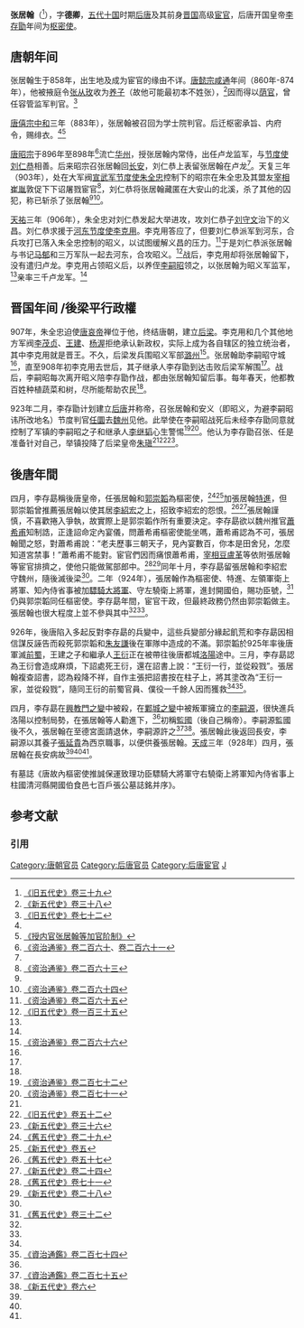 {{東亞男性歷史人物
|名稱 = 張居翰
|身份 = 宦官、官員
|國家 = 唐、晉、後唐
|時代 =
|主君 = 唐懿宗、唐僖宗、唐昭宗、刘仁恭、[[李克用|李克用]]（晉國時期）、李存勖、李嗣源
|屆數 =
|最高職務 = 枢密使
|姓名= 張居翰
|字 = 德卿
|出生日期 = 858年
|出生地點 = 唐朝
|逝世日期 = 928年5月19日？
|逝世地點 = [[後唐|後唐]][[長安|長安]]
}}

'''张居翰'''（{{bd|858年||928年|5月19日|catIdx=Z}}<ref name=HFD39>[[:s:舊五代史/卷039|《旧五代史》卷三十九]]</ref>），字'''德卿'''，[[五代十国|五代十国]]时期[[后唐|后唐]]及其前身[[晋国|晋国]]高级[[宦官|宦官]]，后唐开国皇帝[[李存勖|李存勖]]年间为[[枢密使|枢密使]]。

== 唐朝年间 ==
张居翰生于858年，出生地及成为宦官的缘由不详。[[唐懿宗|唐懿宗]][[咸通|咸通]]年间（860年-874年），他被掖庭令[[张从玫|张从玫]]收为[[收養|养子]]（故他可能最初本不姓张），<ref name=NHFD38>[[:s:新五代史/卷038|《新五代史》卷三十八]]</ref>因而得以[[荫官|荫官]]，曾任容管监军判官。<ref name="HFD72">[[:s:舊五代史/卷072|《旧五代史》卷七十二]]</ref>

[[唐僖宗|唐僖宗]][[中和_(唐朝)|中和]]三年（883年），张居翰被召回为学士院判官。后迁枢密承旨、内府令，赐绯衣。<ref name="HFD72"/><ref>[[:s:授内官张居翰等加官阶制|《授内官张居翰等加官阶制》]]</ref>

[[唐昭宗|唐昭宗]]于896年至898年<ref>[[:s:資治通鑑/卷260|《资治通鉴》卷二百六十]]、[[:s:資治通鑑/卷261|卷二百六十一]]</ref>流亡[[华州_(华县)|华州]]，授张居翰内常侍，出任卢龙监军，与[[节度使|节度使]][[刘仁恭|刘仁恭]]相善。后来昭宗召张居翰回[[长安|长安]]，刘仁恭上表留张居翰在卢龙<ref name="HFD72"/>。天复三年（903年），处在大军阀[[宣武军节度使|宣武军节度使]][[朱全忠|朱全忠]]控制下的昭宗在朱全忠及其盟友[[宰相|宰相]][[崔胤|崔胤]]敦促下下诏屠戮宦官<ref>[[:s:資治通鑑/卷263|《资治通鉴》卷二百六十三]]</ref>，刘仁恭将张居翰藏匿在大安山的北溪，杀了其他的囚犯，称已斩杀了张居翰<ref name=NHFD38/><ref>[[:s:資治通鑑/卷264|《资治通鉴》卷二百六十四]]</ref>。

[[天祐_(唐朝)|天祐]]三年（906年），朱全忠对刘仁恭发起大举进攻，攻刘仁恭子[[刘守文|刘守文]]治下的义昌。刘仁恭求援于[[河东节度使|河东节度使]][[李克用|李克用]]。李克用答应了，但要刘仁恭派军到河东，合兵攻打已落入朱全忠控制的昭义，以试图缓解义昌的压力。<ref>[[:s:資治通鑑/卷265|《资治通鉴》卷二百六十五]]</ref>于是刘仁恭派张居翰与书记[[马郁|马郁]]和三万军队一起去河东，合攻昭义。<ref>[[:s:舊五代史/卷135|《旧五代史》卷一百三十五]]</ref>战后，李克用却将张居翰留下，没有遣归卢龙。李克用占领昭义后，以养侄[[李嗣昭|李嗣昭]]领之，以张居翰为昭义军监军，<ref name=NHFD38/>亲率三千卢龙军。<ref name=HFD72/>

== 晋国年间 /後梁平行政權==
907年，朱全忠迫使[[唐哀帝|唐哀帝]]禅位于他，终结唐朝，建立[[后梁|后梁]]。李克用和几个其他地方军阀[[李茂贞|李茂贞]]、[[王建_(前蜀)|王建]]、[[杨渥|杨渥]]拒绝承认新政权，实际上成为各自辖区的独立统治者，其中李克用就是晋王。不久，后梁发兵围昭义军部[[潞州|潞州]]<ref name="ZZTJ266">[[:s:資治通鑑/卷266|《资治通鉴》卷二百六十六]]</ref>。张居翰助李嗣昭守城<ref name="HFD72"/>，直至908年初李克用去世后，其子继承人李存勖到达击败后梁军解围<ref name="ZZTJ266" />。战后，李嗣昭每次离开昭义陪李存勖作战，都由张居翰知留后事。每年春天，他都教百姓种植蔬菜和树，尽所能帮助农民<ref name="HFD72"/>。

923年二月，李存勖计划建立[[后唐|后唐]]并称帝，召张居翰和安义（即昭义，为避李嗣昭讳所改地名）节度判官[[任圜|任圜]]去[[魏州|魏州]]见他。此举使在李嗣昭战死后未经李存勖同意就控制了军镇的李嗣昭之子和继承人[[李继韬|李继韬]]心生警惕<ref name="ZZTJ272">[[:s:資治通鑑/卷272|《资治通鉴》卷二百七十二]]</ref><ref>[[:s:資治通鑑/卷271|《资治通鉴》卷二百七十一]]</ref>。他认为李存勖召张、任是准备针对自己，举镇投降了后梁皇帝[[梁末帝|朱瑱]]<ref name="ZZTJ272"/><ref>[[:s:舊五代史/卷052|《旧五代史》卷五十二]]</ref><ref>[[:s:新五代史/卷036|《新五代史》卷三十六]]</ref>。

== 後唐年間 ==
四月，李存勗稱後唐皇帝，任張居翰和[[郭崇韜|郭崇韜]]為樞密使，<ref>[[:s:舊五代史/卷029|《舊五代史》卷二十九]]</ref><ref>[[:s:新五代史/卷005|《新五代史》卷五]]</ref>加張居翰[[特進|特進]]，但郭崇韜曾推薦張居翰以使其居[[李紹宏|李紹宏]]之上，招致李紹宏的怨恨。<ref>[[:s:舊五代史/卷057|《舊五代史》卷五十七]]</ref><ref>[[:s:新五代史/卷024|《新五代史》卷二十四]]</ref>張居翰謹慎，不喜歡捲入爭執，故實際上是郭崇韜作所有重要決定。李存勗欲以魏州推官[[蕭希甫|蕭希甫]]知制誥，正逢詔命定內宴儀，問蕭希甫樞密使能坐嗎，蕭希甫認為不可，張居翰聞之怒，對蕭希甫說：“老夫歷事三朝天子，見內宴數百，你本是田舍兒，怎麼知道宮禁事！”蕭希甫不能對。宦官們因而痛恨蕭希甫，[[宰相|宰相]][[豆盧革|豆盧革]]等依附張居翰等宦官排擠之，使他只能做駕部郎中。<ref>[[:s:舊五代史/卷071|《舊五代史》卷七十一]]</ref><ref>[[:s:新五代史/卷028|《新五代史》卷二十八]]</ref>同年十月，李存勗留張居翰和李紹宏守魏州，隨後滅後梁<ref name="ZZTJ272"/>。二年（924年），張居翰作為樞密使、特進、左領軍衛上將軍、知內侍省事被加[[骠骑将军|驃騎大將軍]]、守左驍衛上將軍，進封開國伯，賜功臣號，<ref name="#1">[[:s:舊五代史/卷032|《舊五代史》卷三十二]]</ref>仍與郭崇韜同任樞密使。李存勗年間，宦官干政，但最終政務仍然由郭崇韜做主。張居翰也很大程度上並不參與其中<ref name=NHFD38/><ref name="HFD72"/>。

926年，後唐陷入多起反對李存勗的兵變中，這些兵變部分緣起飢荒和李存勗因相信謀反誣告而殺死郭崇韜和[[朱友謙|朱友謙]]後在軍隊中造成的不滿。郭崇韜於925年率後唐軍滅[[前蜀|前蜀]]，王建之子和繼承人[[王衍_(前蜀)|王衍]]正在被帶往後唐都城[[洛陽|洛陽]]途中。三月，李存勗認為王衍會造成麻煩，下詔處死王衍，還在詔書上說：“王衍一行，並從殺戮”。張居翰複查詔書，認為殺降不祥，自作主張把詔書按在柱子上，將其塗改為“王衍一家，並從殺戮”，隨同王衍的前蜀官員、僕役一千餘人因而獲救<ref name=NHFD38/><ref>[[:s:資治通鑑/卷274|《資治通鑑》卷二百七十四]]</ref>。

四月，李存勗在[[興教門之變|興教門之變]]中被殺，在[[邺都之乱|鄴城之變]]中被叛軍擁立的[[唐明宗|李嗣源]]，很快進兵洛陽以控制局勢，在張居翰等人勸進下，<ref name="#1"/>初稱[[監國|監國]]（後自己稱帝）。李嗣源監國後不久，張居翰在至德宮面請退休，李嗣源許之<ref>[[:s:資治通鑑/卷275|《資治通鑑》卷二百七十五]]</ref><ref>[[:s:新五代史/卷006|《新五代史》卷六]]</ref>。張居翰此後返回長安，李嗣源以其養子[[張延貴|張延貴]]為西京職事，以便供養張居翰。[[天成_(后唐)|天成]]三年（928年）四月，張居翰在長安病故<ref name=HFD39/><ref name=NHFD38/><ref name="HFD72"/>。

有墓誌《唐故內樞密使推誠保運致理功臣驃騎大將軍守右驍衛上將軍知內侍省事上柱國清河縣開國伯食邑七百戶張公墓誌銘并序》。

== 参考文献 ==
=== 引用 ===
{{Reflist|2}}

[[Category:唐朝官员|Category:唐朝官员]]
[[Category:后唐官员|Category:后唐官员]]
[[Category:后唐宦官|Category:后唐宦官]]
[[Category:张姓|J]]